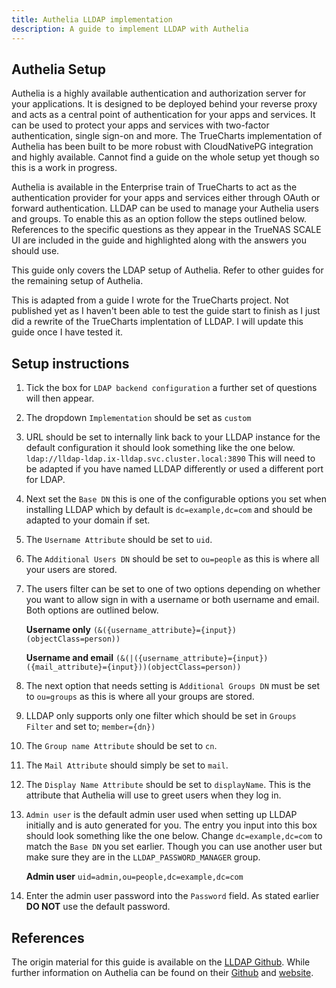```yaml
---
title: Authelia LLDAP implementation
description: A guide to implement LLDAP with Authelia
---
```



## Authelia Setup

Authelia is a highly available authentication and authorization server for your applications. It is designed to be deployed behind your reverse proxy and acts as a central point of authentication for your apps and services. It can be used to protect your apps and services with two-factor authentication, single sign-on and more. The TrueCharts implementation of Authelia has been built to be more robust with CloudNativePG integration and highly available. Cannot find a guide on the whole setup yet though so this is a work in progress.

Authelia is available in the Enterprise train of TrueCharts to act as the authentication provider for your apps and services either through OAuth or forward authentication. LLDAP can be used to manage your Authelia users and groups. To enable this as an option follow the steps outlined below. References to the specific questions as they appear in the TrueNAS SCALE UI are included in the guide and highlighted along with the answers you should use.

<Aside>
This guide only covers the LDAP setup of Authelia. Refer to other guides for the remaining setup of Authelia.
</Aside>

This is adapted from a guide I wrote for the TrueCharts project. Not published yet as I haven't been able to test the guide start to finish as I just did a rewrite of the TrueCharts implentation of LLDAP. I will update this guide once I have tested it.

## Setup instructions

<Steps>

1. Tick the box for `LDAP backend configuration` a further set of questions will then appear.
2. The dropdown `Implementation` should be set as `custom`
3. URL should be set to internally link back to your LLDAP instance for the default configuration it should look something like the one below.
    `ldap://lldap-ldap.ix-lldap.svc.cluster.local:3890`
This will need to be adapted if you have named LLDAP differently or used a different port for LDAP.
4. Next set the `Base DN` this is one of the configurable options you set when installing LLDAP which by default is `dc=example,dc=com` and should be adapted to your domain if set.
5. The `Username Attribute` should be set to `uid`.
6. The `Additional Users DN` should be set to `ou=people` as this is where all your users are stored.
7. The users filter can be set to one of two options depending on whether you want to allow sign in with a username or both username and email. Both options are outlined below.

    **Username only**
        `(&({username_attribute}={input})(objectClass=person))`

    **Username and email**
        `(&(|({username_attribute}={input})({mail_attribute}={input}))(objectClass=person))`

8. The next option that needs setting is `Additional Groups DN` must be set to `ou=groups` as this is where all your groups are stored.
9. LLDAP only supports only one filter which should be set in `Groups Filter` and set to;
    `member={dn})`
10. The `Group name Attribute` should be set to `cn`.
11. The `Mail Attribute` should simply be set to `mail`.
12. The `Display Name Attribute` should be set to `displayName`. This is the attribute that Authelia will use to greet users when they log in.
13. `Admin user` is the default admin user used when setting up LLDAP initially and is auto generated for you. The entry you input into this box should look something like the one below. Change `dc=example,dc=com` to match the `Base DN` you set earlier. Though you can use another user but make sure they are in the `LLDAP_PASSWORD_MANAGER` group.

    **Admin user**
        `uid=admin,ou=people,dc=example,dc=com`

14. Enter the admin user password into the `Password` field. As stated earlier **DO NOT** use the default password.

</Steps>

## References

The origin material for this guide is available on the [LLDAP Github](https://github.com/lldap/lldap). While further information on Authelia can be found on their [Github](https://github.com/authelia/authelia) and [website](https://www.authelia.com/).
